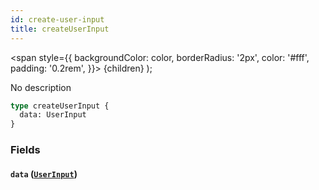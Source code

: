```yaml
---
id: create-user-input
title: createUserInput
---
```


<span
style={{
      backgroundColor: color,
      borderRadius: '2px',
      color: '#fff',
      padding: '0.2rem',
    }}>
{children}
</span>
);

No description

```graphql
type createUserInput {
  data: UserInput
}
```

### Fields

#### `data` ([`UserInput`](/v1/inputs/user-input))
